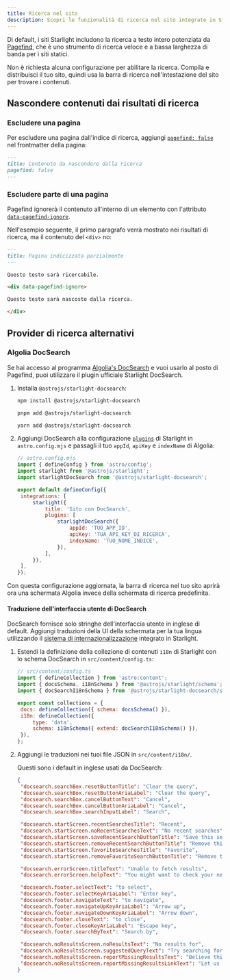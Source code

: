 ```yaml
---
title: Ricerca nel sito
description: Scopri le funzionalità di ricerca nel sito integrate in Starlight e come personalizzarle.
---
```



Di default, i siti Starlight includono la ricerca a testo intero potenziata da [Pagefind](https://pagefind.app/), che è uno strumento di ricerca veloce e a bassa larghezza di banda per i siti statici.

Non è richiesta alcuna configurazione per abilitare la ricerca. Compila e distribuisci il tuo sito, quindi usa la barra di ricerca nell'intestazione del sito per trovare i contenuti.

## Nascondere contenuti dai risultati di ricerca

### Escludere una pagina

Per escludere una pagina dall'indice di ricerca, aggiungi [`pagefind: false`](/it/reference/frontmatter/#pagefind) nel frontmatter della pagina:

```md title="src/content/docs/not-indexed.md" ins={3}
---
title: Contenuto da nascondere dalla ricerca
pagefind: false
---
```

### Escludere parte di una pagina

Pagefind ignorerà il contenuto all'interno di un elemento con l'attributo [`data-pagefind-ignore`](https://pagefind.app/docs/indexing/#removing-individual-elements-from-the-index).

Nell'esempio seguente, il primo paragrafo verrà mostrato nei risultati di ricerca, ma il contenuto del `<div>` no:

```md title="src/content/docs/partially-indexed.md" ins="data-pagefind-ignore"
---
title: Pagina indicizzata parzialmente
---

Questo testo sarà ricercabile.

<div data-pagefind-ignore>

Questo testo sarà nascosto dalla ricerca.

</div>
```

## Provider di ricerca alternativi

### Algolia DocSearch

Se hai accesso al programma [Algolia's DocSearch](https://docsearch.algolia.com/) e vuoi usarlo al posto di Pagefind, puoi utilizzare il plugin ufficiale Starlight DocSearch.

<Steps>

1. Installa `@astrojs/starlight-docsearch`:

   <Tabs>

   <TabItem label="npm">

   ```sh
   npm install @astrojs/starlight-docsearch
   ```

   </TabItem>

   <TabItem label="pnpm">

   ```sh
   pnpm add @astrojs/starlight-docsearch
   ```

   </TabItem>

   <TabItem label="Yarn">

   ```sh
   yarn add @astrojs/starlight-docsearch
   ```

   </TabItem>

   </Tabs>

2. Aggiungi DocSearch alla configurazione [`plugins`](/it/reference/configuration/#plugins) di Starlight in `astro.config.mjs` e passagli il tuo `appId`, `apiKey` e `indexName` di Algolia:

   ```js ins={4,10-16}
   // astro.config.mjs
   import { defineConfig } from 'astro/config';
   import starlight from '@astrojs/starlight';
   import starlightDocSearch from '@astrojs/starlight-docsearch';

   export default defineConfig({
   	integrations: [
   		starlight({
   			title: 'Sito con DocSearch',
   			plugins: [
   				starlightDocSearch({
   					appId: 'TUO_APP_ID',
   					apiKey: 'TUA_API_KEY_DI_RICERCA',
   					indexName: 'TUO_NOME_INDICE',
   				}),
   			],
   		}),
   	],
   });
   ```

</Steps>

Con questa configurazione aggiornata, la barra di ricerca nel tuo sito aprirà ora una schermata Algolia invece della schermata di ricerca predefinita.

#### Traduzione dell'interfaccia utente di DocSearch

DocSearch fornisce solo stringhe dell'interfaccia utente in inglese di default.
Aggiungi traduzioni della UI della schermata per la tua lingua utilizzando il [sistema di internazionalizzazione](/it/guides/i18n/#tradurre-linterfaccia-starlight) integrato in Starlight.

<Steps>

1. Estendi la definizione della collezione di contenuti `i18n` di Starlight con lo schema DocSearch in `src/content/config.ts`:

   ```js ins={4} ins=/{ extend: .+ }/
   // src/content/config.ts
   import { defineCollection } from 'astro:content';
   import { docsSchema, i18nSchema } from '@astrojs/starlight/schema';
   import { docSearchI18nSchema } from '@astrojs/starlight-docsearch/schema';

   export const collections = {
   	docs: defineCollection({ schema: docsSchema() }),
   	i18n: defineCollection({
   		type: 'data',
   		schema: i18nSchema({ extend: docSearchI18nSchema() }),
   	}),
   };
   ```

2. Aggiungi le traduzioni nei tuoi file JSON in `src/content/i18n/`.

   Questi sono i default in inglese usati da DocSearch:

   ```json title="src/content/i18n/en.json"
   {
   	"docsearch.searchBox.resetButtonTitle": "Clear the query",
   	"docsearch.searchBox.resetButtonAriaLabel": "Clear the query",
   	"docsearch.searchBox.cancelButtonText": "Cancel",
   	"docsearch.searchBox.cancelButtonAriaLabel": "Cancel",
   	"docsearch.searchBox.searchInputLabel": "Search",

   	"docsearch.startScreen.recentSearchesTitle": "Recent",
   	"docsearch.startScreen.noRecentSearchesText": "No recent searches",
   	"docsearch.startScreen.saveRecentSearchButtonTitle": "Save this search",
   	"docsearch.startScreen.removeRecentSearchButtonTitle": "Remove this search from history",
   	"docsearch.startScreen.favoriteSearchesTitle": "Favorite",
   	"docsearch.startScreen.removeFavoriteSearchButtonTitle": "Remove this search from favorites",

   	"docsearch.errorScreen.titleText": "Unable to fetch results",
   	"docsearch.errorScreen.helpText": "You might want to check your network connection.",

   	"docsearch.footer.selectText": "to select",
   	"docsearch.footer.selectKeyAriaLabel": "Enter key",
   	"docsearch.footer.navigateText": "to navigate",
   	"docsearch.footer.navigateUpKeyAriaLabel": "Arrow up",
   	"docsearch.footer.navigateDownKeyAriaLabel": "Arrow down",
   	"docsearch.footer.closeText": "to close",
   	"docsearch.footer.closeKeyAriaLabel": "Escape key",
   	"docsearch.footer.searchByText": "Search by",

   	"docsearch.noResultsScreen.noResultsText": "No results for",
   	"docsearch.noResultsScreen.suggestedQueryText": "Try searching for",
   	"docsearch.noResultsScreen.reportMissingResultsText": "Believe this query should return results?",
   	"docsearch.noResultsScreen.reportMissingResultsLinkText": "Let us know."
   }
   ```

</Steps>
